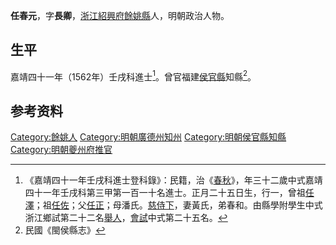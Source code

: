 {{明清人物信息框
| 姓名 = 任春元
| 原名 =
| 圖片名稱= 
| 圖片大小 =
| 圖片說明 = 
| 最高職務 =
| 國家 = 大明 
| 爵位 =
| 籍貫 = [[浙江|浙江]][[紹興府|紹興府]][[餘姚縣|餘姚縣]]
| 族裔 = 
| 字號 = 
| 諡號 =
| 出生日期 = 正月二十五日
| 出生地點 =
| 逝世日期 = 卒年不詳 
| 逝世地點 =
| 墓葬 =
| 配偶 = 黃氏
| 親屬 = 曾祖[[任澤|任澤]]，祖[[任佐|任佐]]，父[[任正|任正]]，母潘氏
| 出身 =
* 嘉靖四十一年壬戌科同進士出身
| 經歷 =
| 著作 = 
}}
'''任春元'''{{BD|1531年||？年||}}，字'''長卿'''，[[浙江|浙江]][[紹興府|紹興府]][[餘姚縣|餘姚縣]]人，明朝政治人物。

==生平==
嘉靖四十一年（1562年）壬戌科進士<ref>《嘉靖四十一年壬戌科進士登科錄》：民籍，治《[[春秋|春秋]]》，年三十二歲中式嘉靖四十一年壬戌科第三甲第一百一十名進士。正月二十五日生，行一，曾祖[[任澤|任澤]]；祖[[任佐|任佐]]；父[[任正|任正]]；母潘氏。[[慈侍下|慈侍下]]，妻黃氏，弟春和。由縣學附學生中式浙江鄉試第二十二名[[舉人|舉人]]，[[會試|會試]]中式第二十五名。</ref>。曾官福建[[侯官縣|侯官縣]]知縣<ref>民國《閩侯縣志》</ref>。

== 参考资料 ==
{{reflist}}

{{start box}}
{{s-off}}
{{s-before|[[屠謙|屠謙]]}}
{{s-title|明朝廣德州知州|1589年－1591年}}
{{s-after|[[鍾庚陽|鍾庚陽]]}}
{{end box}}

{{嘉靖四十一年壬戌科殿试金榜}}

{{Authority control}}
{{DEFAULTSORT:Ren任}}
[[Category:餘姚人|Category:餘姚人]]
[[Category:明朝廣德州知州|Category:明朝廣德州知州]]
[[Category:明朝侯官縣知縣|Category:明朝侯官縣知縣]]
[[Category:明朝夔州府推官|Category:明朝夔州府推官]]


{{明朝人物小作品}}
